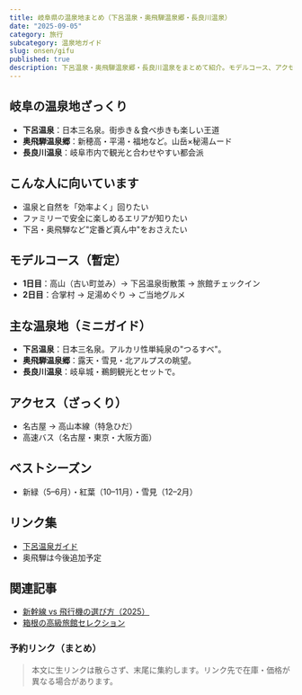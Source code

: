 ```yaml
---
title: 岐阜県の温泉地まとめ（下呂温泉・奥飛騨温泉郷・長良川温泉）
date: "2025-09-05"
category: 旅行
subcategory: 温泉地ガイド
slug: onsen/gifu
published: true
description: 下呂温泉・奥飛騨温泉郷・長良川温泉をまとめて紹介。モデルコース、アクセス、記事リンクを1ページに集約。
---
```


<PhotoPending caption="岐阜県の温泉地ガイド — 写真は許可が下り次第、掲載します。" />

## 岐阜の温泉地ざっくり #
- **下呂温泉**：日本三名泉。街歩き＆食べ歩きも楽しい王道
- **奥飛騨温泉郷**：新穂高・平湯・福地など。山岳×秘湯ムード
- **長良川温泉**：岐阜市内で観光と合わせやすい都会派

## こんな人に向いています
- 温泉と自然を「効率よく」回りたい
- ファミリーで安全に楽しめるエリアが知りたい
- 下呂・奥飛騨など"定番ど真ん中"をおさえたい

## モデルコース（暫定）
- **1日目**：高山（古い町並み）→ 下呂温泉街散策 → 旅館チェックイン  
- **2日目**：合掌村 → 足湯めぐり → ご当地グルメ

## 主な温泉地（ミニガイド）
- **下呂温泉**：日本三名泉。アルカリ性単純泉の"つるすべ"。  
- **奥飛騨温泉郷**：露天・雪見・北アルプスの眺望。  
- **長良川温泉**：岐阜城・鵜飼観光とセットで。

## アクセス（ざっくり）
- 名古屋 → 高山本線（特急ひだ）  
- 高速バス（名古屋・東京・大阪方面）

## ベストシーズン
- 新緑（5–6月）・紅葉（10–11月）・雪見（12–2月）

## リンク集 #
- [下呂温泉ガイド](/travel/onsen/gifu/gero-onsen)
- 奥飛騨は今後追加予定

## 関連記事 #
- [新幹線 vs 飛行機の選び方（2025）](/travel/shinkansen-vs-flight-2025)
- [箱根の高級旅館セレクション](/travel/hakone-2025)


### 予約リンク（まとめ）
> 本文に生リンクは散らさず、末尾に集約します。リンク先で在庫・価格が異なる場合があります。


<BookingLinksGroup>
  <BookingLinksItem name="岐阜の温泉地の宿" rakuten="" jalan="" ikkyu="" yahoo="" />
</BookingLinksGroup>
